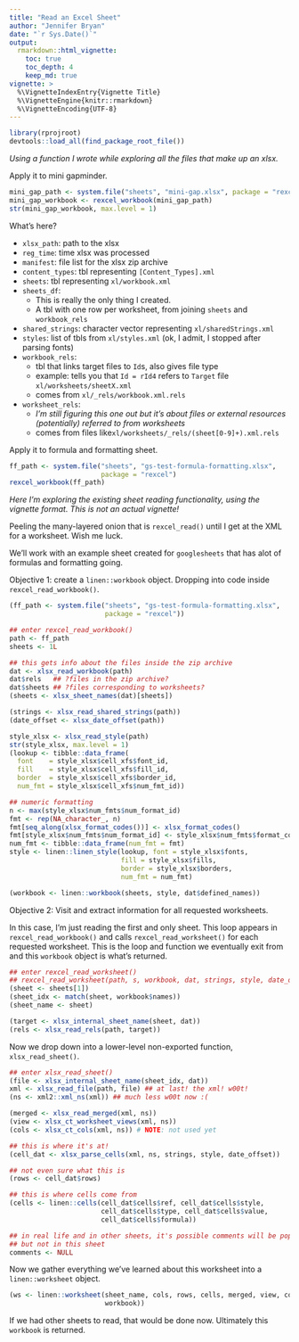 ```yaml
---
title: "Read an Excel Sheet"
author: "Jennifer Bryan"
date: "`r Sys.Date()`"
output:
  rmarkdown::html_vignette:
    toc: true
    toc_depth: 4
    keep_md: true
vignette: >
  %\VignetteIndexEntry{Vignette Title}
  %\VignetteEngine{knitr::rmarkdown}
  %\VignetteEncoding{UTF-8}
---
```


```r
library(rprojroot)
devtools::load_all(find_package_root_file())
```

*Using a function I wrote while exploring all the files that make up an xlsx.*

Apply it to mini gapminder.

```r
mini_gap_path <- system.file("sheets", "mini-gap.xlsx", package = "rexcel")
mini_gap_workbook <- rexcel_workbook(mini_gap_path)
str(mini_gap_workbook, max.level = 1)
```

What's here?

  * `xlsx_path`: path to the xlsx
  * `reg_time`: time xlsx was processed
  * `manifest`: file list for the xlsx zip archive
  * `content_types`: tbl representing `[Content_Types].xml`
  * `sheets`: tbl representing `xl/workbook.xml`
  * `sheets_df`:
    - This is really the only thing I created.
    - A tbl with one row per worksheet, from joining `sheets` and `workbook_rels`
  * `shared_strings`: character vector representing `xl/sharedStrings.xml`
  * `styles`: list of tbls from `xl/styles.xml` (ok, I admit, I stopped after parsing fonts)
  * `workbook_rels`:
    - tbl that links target files to `Id`s, also gives file type
    - example: tells you that `Id = rId4` refers to `Target` file `xl/worksheets/sheetX.xml`
    - comes from `xl/_rels/workbook.xml.rels`
  * `worksheet_rels`:
    - *I'm still figuring this one out but it's about files or external resources (potentially) referred to from worksheets*
    - comes from files like` xl/worksheets/_rels/(sheet[0-9]+).xml.rels`
  
  

Apply it to formula and formatting sheet.

```r
ff_path <- system.file("sheets", "gs-test-formula-formatting.xlsx",
                       package = "rexcel")
rexcel_workbook(ff_path)
```

*Here I'm exploring the existing sheet reading functionality, using the vignette format. This is not an actual vignette!*

Peeling the many-layered onion that is `rexcel_read()` until I get at the XML for a worksheet. Wish me luck.

We'll work with an example sheet created for `googlesheets` that has alot of formulas and formatting going.

Objective 1: create a `linen::workbook` object. Dropping into code inside `rexcel_read_workbook()`.

```r
(ff_path <- system.file("sheets", "gs-test-formula-formatting.xlsx",
                        package = "rexcel"))

## enter rexcel_read_workbook()
path <- ff_path
sheets <- 1L

## this gets info about the files inside the zip archive
dat <- xlsx_read_workbook(path)
dat$rels   ## ?files in the zip archive?
dat$sheets ## ?files corresponding to worksheets?
(sheets <- xlsx_sheet_names(dat)[sheets])

(strings <- xlsx_read_shared_strings(path))
(date_offset <- xlsx_date_offset(path))

style_xlsx <- xlsx_read_style(path)
str(style_xlsx, max.level = 1)
(lookup <- tibble::data_frame(
  font    = style_xlsx$cell_xfs$font_id,
  fill    = style_xlsx$cell_xfs$fill_id,
  border  = style_xlsx$cell_xfs$border_id,
  num_fmt = style_xlsx$cell_xfs$num_fmt_id))

## numeric formatting
n <- max(style_xlsx$num_fmts$num_format_id)
fmt <- rep(NA_character_, n)
fmt[seq_along(xlsx_format_codes())] <- xlsx_format_codes()
fmt[style_xlsx$num_fmts$num_format_id] <- style_xlsx$num_fmts$format_code
num_fmt <- tibble::data_frame(num_fmt = fmt)
style <- linen::linen_style(lookup, font = style_xlsx$fonts,
                            fill = style_xlsx$fills,
                            border = style_xlsx$borders,
                            num_fmt = num_fmt)

(workbook <- linen::workbook(sheets, style, dat$defined_names))
```

Objective 2: Visit and extract information for all requested worksheets.

In this case, I'm just reading the first and only sheet. This loop appears in `rexcel_read_workbook()` and calls `rexcel_read_worksheet()` for each requested worksheet. This is the loop and function we eventually exit from and this `workbook` object is what's returned.

```r
## enter rexcel_read_worksheet()
## rexcel_read_worksheet(path, s, workbook, dat, strings, style, date_offset)
(sheet <- sheets[1])
(sheet_idx <- match(sheet, workbook$names))
(sheet_name <- sheet)

(target <- xlsx_internal_sheet_name(sheet, dat))
(rels <- xlsx_read_rels(path, target))
```

Now we drop down into a lower-level non-exported function, `xlsx_read_sheet()`.

```r
## enter xlsx_read_sheet()
(file <- xlsx_internal_sheet_name(sheet_idx, dat))
xml <- xlsx_read_file(path, file) ## at last! the xml! w00t!
(ns <- xml2::xml_ns(xml)) ## much less w00t now :(

(merged <- xlsx_read_merged(xml, ns))
(view <- xlsx_ct_worksheet_views(xml, ns))
(cols <- xlsx_ct_cols(xml, ns)) # NOTE: not used yet

## this is where it's at!
(cell_dat <- xlsx_parse_cells(xml, ns, strings, style, date_offset))

## not even sure what this is
(rows <- cell_dat$rows)

## this is where cells come from  
(cells <- linen::cells(cell_dat$cells$ref, cell_dat$cells$style,
                       cell_dat$cells$type, cell_dat$cells$value,
                       cell_dat$cells$formula))

## in real life and in other sheets, it's possible comments will be populated
## but not in this sheet
comments <- NULL
```

Now we gather everything we've learned about this worksheet into a `linen::worksheet` object.

```r
(ws <- linen::worksheet(sheet_name, cols, rows, cells, merged, view, comments,
                        workbook))
```

If we had other sheets to read, that would be done now. Ultimately this `workbook` is returned.
